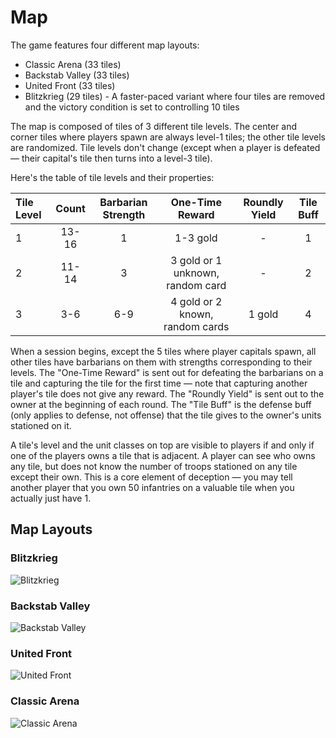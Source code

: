 # Map

The game features four different map layouts:

- Classic Arena (33 tiles)
- Backstab Valley (33 tiles)
- United Front (33 tiles)
- Blitzkrieg (29 tiles) - A faster-paced variant where four tiles are removed and the victory condition is set to controlling 10 tiles

The map is composed of tiles of 3 different tile levels. The center and corner tiles where players spawn are always level-1 tiles; the other tile levels are randomized. Tile levels don't change (except when a player is defeated — their capital's tile then turns into a level-3 tile).

Here's the table of tile levels and their properties:

| Tile Level | Count | Barbarian Strength |         One-Time Reward          | Roundly Yield | Tile Buff |
| :--------- | :---: | :----------------: | :------------------------------: | :-----------: | :-------: |
| 1          | 13-16 |         1          |             1-3 gold             |       -       |     1     |
| 2          | 11-14 |         3          | 3 gold or 1 unknown, random card |       -       |     2     |
| 3          |  3-6  |        6-9         | 4 gold or 2 known, random cards  |    1 gold     |     4     |

When a session begins, except the 5 tiles where player capitals spawn, all other tiles have barbarians on them with strengths corresponding to their levels. The "One-Time Reward" is sent out for defeating the barbarians on a tile and capturing the tile for the first time — note that capturing another player's tile does not give any reward. The "Roundly Yield" is sent out to the owner at the beginning of each round. The "Tile Buff" is the defense buff (only applies to defense, not offense) that the tile gives to the owner's units stationed on it.

A tile's level and the unit classes on top are visible to players if and only if one of the players owns a tile that is adjacent. A player can see who owns any tile, but does not know the number of troops stationed on any tile except their own. This is a core element of deception — you may tell another player that you own 50 infantries on a valuable tile when you actually just have 1.

## Map Layouts

### Blitzkrieg

![Blitzkrieg](public/Blitzkrieg.png)

### Backstab Valley

![Backstab Valley](public/BackstabValley.png)

### United Front

![United Front](public/UnitedFront.png)

### Classic Arena

![Classic Arena](public/ClassicArena.png)
